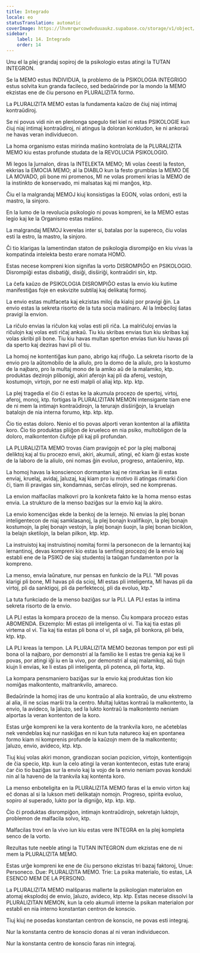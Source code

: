 ```yaml
---
title: Integrado
locale: eo
statusTranslation: automatic
coverImage: https://lhvmrqwrcowdvduuaukz.supabase.co/storage/v1/object/public/strapi-uploads/small_cover-educacion-fundamental.webp-2d51a7828a2b1309555be27f7e2a61a0.webp
sidebar:
    label: 14. Integrado
    order: 14
---
```

Unu el la plej grandaj sopiroj de la psikologio estas atingi la TUTAN INTEGRON.

Se la MEMO estus INDIVIDUA, la problemo de la PSIKOLOGIA INTEGRIGO estus solvita kun granda facileco, sed bedaŭrinde por la mondo la MEMO ekzistas ene de ĉiu persono en PLURALIZITA formo.

La PLURALIZITA MEMO estas la fundamenta kaŭzo de ĉiuj niaj intimaj kontraŭdiroj.

Se ni povus vidi nin en plenlonga spegulo tiel kiel ni estas PSIKOLOGIE kun ĉiuj niaj intimaj kontraŭdiroj, ni atingus la doloran konkludon, ke ni ankoraŭ ne havas veran individuecon.

La homa organismo estas mirinda maŝino kontrolata de la PLURALIZITA MEMO kiu estas profunde studata de la REVOLUCIA PSIKOLOGIO.

Mi legos la ĵurnalon, diras la INTELEKTA MEMO; Mi volas ĉeesti la feston, ekkrias la EMOCIA MEMO; al la DIABLO kun la festo grumblas la MEMO DE LA MOVADO, pli bone mi promenos, MI ne volas promeni krias la MEMO de la instinkto de konservado, mi malsatas kaj mi manĝos, ktp.

Ĉiu el la malgrandaj MEMOJ kiuj konsistigas la EGON, volas ordoni, esti la mastro, la sinjoro.

En la lumo de la revolucia psikologio ni povas kompreni, ke la MEMO estas legio kaj ke la Organismo estas maŝino.

La malgrandaj MEMOJ kverelas inter si, batalas por la supereco, ĉiu volas esti la estro, la mastro, la sinjoro.

Ĉi tio klarigas la lamentindan staton de psikologia disrompiĝo en kiu vivas la kompatinda intelekta besto erare nomata HOMO.

Estas necese kompreni kion signifas la vorto DISROMPIĜO en PSIKOLOGIO. Disrompiĝi estas disbatiĝi, disiĝi, disŝiriĝi, kontraŭdiri sin, ktp.

La ĉefa kaŭzo de PSIKOLOGIA DISROMPIĜO estas la envio kiu kutime manifestiĝas foje en eskvizite subtilaj kaj delikataj formoj.

La envio estas multfaceta kaj ekzistas miloj da kialoj por pravigi ĝin. La envio estas la sekreta risorto de la tuta socia maŝinaro. Al la Imbeciloj ŝatas pravigi la envion.

La riĉulo envias la riĉulon kaj volas esti pli riĉa. La malriĉuloj envias la riĉulojn kaj volas esti riĉaj ankaŭ. Tiu kiu skribas envias tiun kiu skribas kaj volas skribi pli bone. Tiu kiu havas multan sperton envias tiun kiu havas pli da sperto kaj deziras havi pli ol tiu.

La homoj ne kontentiĝas kun pano, abrigo kaj rifuĝo. La sekreta risorto de la envio pro la aŭtomobilo de la aliulo, pro la domo de la aliulo, pro la kostumo de la najbaro, pro la multaj mono de la amiko aŭ de la malamiko, ktp. produktas dezirojn plibonigi, akiri aferojn kaj pli da aferoj, vestojn, kostumojn, virtojn, por ne esti malpli ol aliaj ktp. ktp. ktp.

La plej tragedia el ĉio ĉi estas ke la akumula procezo de spertoj, virtoj, aferoj, monoj, ktp. fortigas la PLURALIZITAN MEMON intensigante tiam ene de ni mem la intimajn kontraŭdirojn, la terurajn disŝiriĝojn, la kruelajn batalojn de nia interna forumo, ktp. ktp. ktp.

Ĉio tio estas doloro. Nenio el tio povas alporti veran kontenton al la afliktita koro. Ĉio tio produktas pliiĝon de krueleco en nia psiko, multobligon de la doloro, malkontenton ĉiufoje pli kaj pli profundan.

LA PLURALIZITA MEMO trovas ĉiam pravigojn eĉ por la plej malbonaj deliktoj kaj al tiu procezo envii, akiri, akumuli, atingi, eĉ kiam ĝi estas koste de la laboro de la aliulo, oni nomas ĝin evoluo, progreso, antaŭeniro, ktp.

La homoj havas la konsciencon dormantan kaj ne rimarkas ke ili estas enviaj, kruelaj, avidaj, ĵaluzaj, kaj kiam pro iu motivo ili atingas rimarki ĉion ĉi, tiam ili pravigas sin, kondamnas, serĉas elirojn, sed ne komprenas.

La envion malfacilas malkovri pro la konkreta fakto ke la homa menso estas envia. La strukturo de la menso baziĝas sur la envio kaj la akiro.

La envio komenciĝas ekde la benkoj de la lernejo. Ni envias la plej bonan inteligentecon de niaj samklasanoj, la plej bonajn kvalifikojn, la plej bonajn kostumojn, la plej bonajn vestojn, la plej bonajn ŝuojn, la plej bonan biciklon, la belajn sketilojn, la belan pilkon, ktp. ktp.

La instruistoj kaj instruistinoj nomitaj formi la personecon de la lernantoj kaj lernantinoj, devas kompreni kio estas la senfinaj procezoj de la envio kaj establi ene de la PSIKO de siaj studentoj la taŭgan fundamenton por la kompreno.

La menso, envia laŭnature, nur pensas en funkcio de la PLI. "MI povas klarigi pli bone, MI havas pli da scioj, MI estas pli inteligenta, MI havas pli da virtoj, pli da sanktigoj, pli da perfektecoj, pli da evoluo, ktp."

La tuta funkciado de la menso baziĝas sur la PLI. LA PLI estas la intima sekreta risorto de la envio.

LA PLI estas la kompara procezo de la menso. Ĉiu kompara procezo estas ABOMENDA. Ekzemplo: Mi estas pli inteligenta ol vi. Tia kaj tia estas pli virtema ol vi. Tia kaj tia estas pli bona ol vi, pli saĝa, pli bonkora, pli bela, ktp. ktp.

LA PLI kreas la tempon. LA PLURALIZITA MEMO bezonas tempon por esti pli bona ol la najbaro, por demonstri al la familio ke li estas tre genia kaj ke li povas, por atingi iĝi iu en la vivo, por demonstri al siaj malamikoj, aŭ tiujn kiujn li envias, ke li estas pli inteligenta, pli potenca, pli forta, ktp.

La kompara pensmaniero baziĝas sur la envio kaj produktas tion kio nomiĝas malkontento, maltrankvilo, amareco.

Bedaŭrinde la homoj iras de unu kontraŭo al alia kontraŭo, de unu ekstremo al alia, ili ne scias marŝi tra la centro. Multaj luktas kontraŭ la malkontento, la envio, la avideco, la ĵaluzo, sed la lukto kontraŭ la malkontento neniam alportas la veran kontenton de la koro.

Estas urĝe kompreni ke la vera kontento de la trankvila koro, ne aĉeteblas nek vendeblas kaj nur naskiĝas en ni kun tuta natureco kaj en spontanea formo kiam ni komprenis profunde la kaŭzojn mem de la malkontento; ĵaluzo, envio, avideco, ktp. ktp.

Tiuj kiuj volas akiri monon, grandiozan socian pozicion, virtojn, kontentigojn de ĉia specio, ktp. kun la celo atingi la veran kontentecon, estas tute eraraj ĉar ĉio tio baziĝas sur la envio kaj la vojo de la envio neniam povas konduki nin al la haveno de la trankvila kaj kontenta koro.

La menso enboteligita en la PLURALIZITA MEMO faras el la envio virton kaj eĉ donas al si la lukson meti delikatajn nomojn. Progreso, spirita evoluo, sopiro al superado, lukto por la digniĝo, ktp. ktp. ktp.

Ĉio ĉi produktas disrompiĝon, intimajn kontraŭdirojn, sekretajn luktojn, problemon de malfacila solvo, ktp.

Malfacilas trovi en la vivo iun kiu estas vere INTEGRA en la plej kompleta senco de la vorto.

Rezultas tute neeble atingi la TUTAN INTEGRON dum ekzistas ene de ni mem la PLURALIZITA MEMO.

Estas urĝe kompreni ke ene de ĉiu persono ekzistas tri bazaj faktoroj, Unue: Personeco. Due: PLURALIZITA MEMO. Trie: La psika materialo, tio estas, LA ESENCO MEM DE LA PERSONO.

La PLURALIZITA MEMO malŝparas mallerte la psikologian materialon en atomaj eksplodoj de envio, ĵaluzo, avideco, ktp. ktp. Estas necese dissolvi la PLURALIZITAN MEMON, kun la celo akumuli interne la psikan materialon por establi en nia interno konstantan centron de konscio.

Tiuj kiuj ne posedas konstantan centron de konscio, ne povas esti integraj.

Nur la konstanta centro de konscio donas al ni veran individuecon.

Nur la konstanta centro de konscio faras nin integraj.

